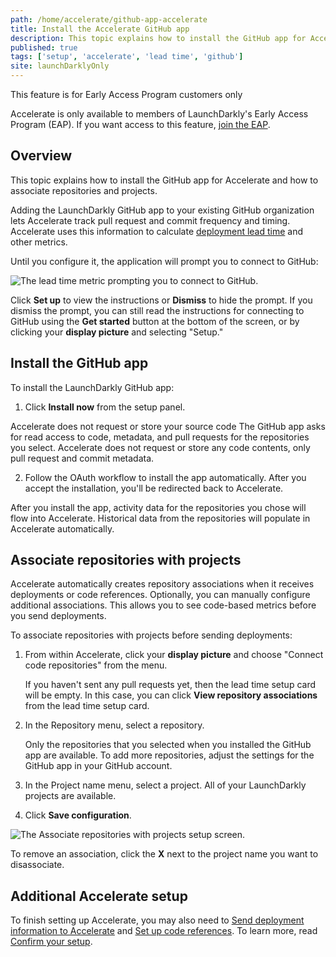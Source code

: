 ```yaml
---
path: /home/accelerate/github-app-accelerate
title: Install the Accelerate GitHub app
description: This topic explains how to install the GitHub app for Accelerate and how to associate repositories and projects.
published: true
tags: ['setup', 'accelerate', 'lead time', 'github']
site: launchDarklyOnly
---
```


<Callout intent="info">
  <CalloutTitle>This feature is for Early Access Program customers only</CalloutTitle>
  <CalloutDescription>

Accelerate is only available to members of LaunchDarkly's Early Access Program (EAP). If you want access to this feature, [join the EAP](https://launchdarkly.com/eap).

  </CalloutDescription>
</Callout>

## Overview

This topic explains how to install the GitHub app for Accelerate and how to associate repositories and projects.

Adding the LaunchDarkly GitHub app to your existing GitHub organization lets Accelerate track pull request and commit frequency and timing. Accelerate uses this information to calculate [deployment lead time](/home/accelerate/accelerate-metrics/deployment) and other metrics.

Until you configure it, the application will prompt you to connect to GitHub:

![The lead time metric prompting you to connect to GitHub.](accelerate-lead-time-setup.png)

Click **Set up** to view the instructions or **Dismiss** to hide the prompt. If you dismiss the prompt, you can still read the instructions for connecting to GitHub using the **Get started** button at the bottom of the screen, or by clicking your **display picture** and selecting "Setup."

## Install the GitHub app

To install the LaunchDarkly GitHub app:

1. Click **Install now** from the setup panel.

  <Callout intent="info">
  <CalloutTitle>Accelerate does not request or store your source code</CalloutTitle>
  <CalloutDescription>
    The GitHub app asks for read access to code, metadata, and pull requests for the repositories you select. Accelerate does not request or store any code contents, only pull request and commit metadata.
  </CalloutDescription>
  </Callout>

2. Follow the OAuth workflow to install the app automatically. After you accept the installation, you'll be redirected back to Accelerate.

After you install the app, activity data for the repositories you chose will flow into Accelerate. Historical data from the repositories will populate in Accelerate automatically.

## Associate repositories with projects

Accelerate automatically creates repository associations when it receives deployments or code references. Optionally, you can manually configure additional associations. This allows you to see code-based metrics before you send deployments.

To associate repositories with projects before sending deployments:

1. From within Accelerate, click your **display picture** and choose "Connect code repositories" from the menu.

    If you haven't sent any pull requests yet, then the lead time setup card will be empty. In this case, you can click **View repository associations** from the lead time setup card.

2. In the Repository menu, select a repository.

    Only the repositories that you selected when you installed the GitHub app are available. To add more repositories, adjust the settings for the GitHub app in your GitHub account.

3. In the Project name menu, select a project. All of your LaunchDarkly projects are available.
4. Click **Save configuration**.

![The Associate repositories with projects setup screen.](accelerate-associate-repos-with-projects.png)

To remove an association, click the **X** next to the project name you want to disassociate.

## Additional Accelerate setup

To finish setting up Accelerate, you may also need to [Send deployment information to Accelerate](/home/accelerate/config-deployment-accelerate) and [Set up code references](/home/accelerate/code-refs-accelerate). To learn more, read [Confirm your setup](/home/accelerate/get-started-accelerate#confirm-your-setup).

